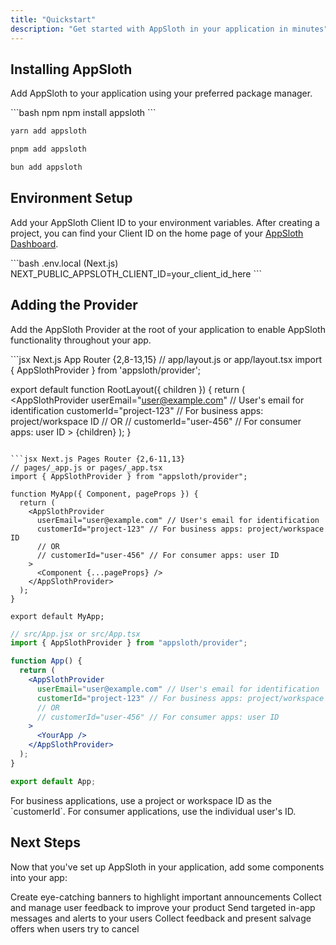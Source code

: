 ```yaml
---
title: "Quickstart"
description: "Get started with AppSloth in your application in minutes"
---
```


## Installing AppSloth

Add AppSloth to your application using your preferred package manager.

<CodeGroup>
```bash npm
npm install appsloth
```

```bash yarn
yarn add appsloth
```

```bash pnpm
pnpm add appsloth
```

```bash bun
bun add appsloth
```

</CodeGroup>

## Environment Setup

Add your AppSloth Client ID to your environment variables. After creating a project, you can find your Client ID on the home page of your [AppSloth Dashboard](https://dashboard.appsloth.com).

<CodeGroup>
```bash .env.local (Next.js)
NEXT_PUBLIC_APPSLOTH_CLIENT_ID=your_client_id_here
```

</CodeGroup>

## Adding the Provider

Add the AppSloth Provider at the root of your application to enable AppSloth functionality throughout your app.

<CodeGroup>
```jsx Next.js App Router {2,8-13,15}
// app/layout.js or app/layout.tsx
import { AppSlothProvider } from 'appsloth/provider';

export default function RootLayout({ children }) {
  return (
    <html lang="en">
      <body>
        <AppSlothProvider 
          userEmail="user@example.com" // User's email for identification
          customerId="project-123" // For business apps: project/workspace ID
          // OR
          // customerId="user-456" // For consumer apps: user ID
        >
          {children}
        </AppSlothProvider>
      </body>
    </html>
  );
}
```

```jsx Next.js Pages Router {2,6-11,13}
// pages/_app.js or pages/_app.tsx
import { AppSlothProvider } from "appsloth/provider";

function MyApp({ Component, pageProps }) {
  return (
    <AppSlothProvider
      userEmail="user@example.com" // User's email for identification
      customerId="project-123" // For business apps: project/workspace ID
      // OR
      // customerId="user-456" // For consumer apps: user ID
    >
      <Component {...pageProps} />
    </AppSlothProvider>
  );
}

export default MyApp;
```

```jsx React {2,6-11,13}
// src/App.jsx or src/App.tsx
import { AppSlothProvider } from "appsloth/provider";

function App() {
  return (
    <AppSlothProvider
      userEmail="user@example.com" // User's email for identification
      customerId="project-123" // For business apps: project/workspace ID
      // OR
      // customerId="user-456" // For consumer apps: user ID
    >
      <YourApp />
    </AppSlothProvider>
  );
}

export default App;
```

</CodeGroup>

<Note>
  For business applications, use a project or workspace ID as the `customerId`.
  For consumer applications, use the individual user's ID.
</Note>

## Next Steps

Now that you've set up AppSloth in your application, add some components into your app:

<CardGroup cols={2}>
  <Card title="Banners" icon="flag" href="/features/banners">
    Create eye-catching banners to highlight important announcements
  </Card>
  <Card title="Feedback" icon="comments" href="/features/feedback">
    Collect and manage user feedback to improve your product
  </Card>
  <Card title="Inbox" icon="inbox" href="/features/inbox">
    Send targeted in-app messages and alerts to your users
  </Card>
  <Card title="Retention" icon="chart-line" href="/features/retention">
    Collect feedback and present salvage offers when users try to cancel
  </Card>
</CardGroup>
